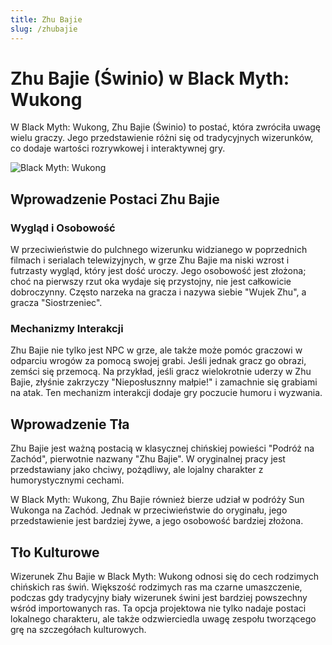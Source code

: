 ```yaml
---
title: Zhu Bajie
slug: /zhubajie
---
```


# Zhu Bajie (Świnio) w Black Myth: Wukong

W Black Myth: Wukong, Zhu Bajie (Świnio) to postać, która zwróciła uwagę wielu graczy. Jego przedstawienie różni się od tradycyjnych wizerunków, co dodaje wartości rozrywkowej i interaktywnej gry.

<img src="https://image.informedainews.com/freecompress-bajie.png" alt="Black Myth: Wukong"/>

## Wprowadzenie Postaci Zhu Bajie

### Wygląd i Osobowość

W przeciwieństwie do pulchnego wizerunku widzianego w poprzednich filmach i serialach telewizyjnych, w grze Zhu Bajie ma niski wzrost i futrzasty wygląd, który jest dość uroczy. Jego osobowość jest złożona; choć na pierwszy rzut oka wydaje się przystojny, nie jest całkowicie dobroczynny. Często narzeka na gracza i nazywa siebie "Wujek Zhu", a gracza "Siostrzeniec".

### Mechanizmy Interakcji

Zhu Bajie nie tylko jest NPC w grze, ale także może pomóc graczowi w odparciu wrogów za pomocą swojej grabi. Jeśli jednak gracz go obrazi, zemści się przemocą. Na przykład, jeśli gracz wielokrotnie uderzy w Zhu Bajie, złyśnie zakrzyczy "Nieposłusznny małpie!" i zamachnie się grabiami na atak. Ten mechanizm interakcji dodaje gry poczucie humoru i wyzwania.

## Wprowadzenie Tła

Zhu Bajie jest ważną postacią w klasycznej chińskiej powieści "Podróż na Zachód", pierwotnie nazwany "Zhu Bajie". W oryginalnej pracy jest przedstawiany jako chciwy, pożądliwy, ale lojalny charakter z humorystycznymi cechami.

W Black Myth: Wukong, Zhu Bajie również bierze udział w podróży Sun Wukonga na Zachód. Jednak w przeciwieństwie do oryginału, jego przedstawienie jest bardziej żywe, a jego osobowość bardziej złożona.

## Tło Kulturowe

Wizerunek Zhu Bajie w Black Myth: Wukong odnosi się do cech rodzimych chińskich ras świń. Większość rodzimych ras ma czarne umaszczenie, podczas gdy tradycyjny biały wizerunek świni jest bardziej powszechny wśród importowanych ras. Ta opcja projektowa nie tylko nadaje postaci lokalnego charakteru, ale także odzwierciedla uwagę zespołu tworzącego grę na szczegółach kulturowych.